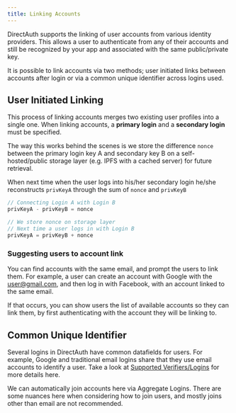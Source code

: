 ```yaml
---
title: Linking Accounts
---
```


DirectAuth supports the linking of user accounts from various identity
providers. This allows a user to authenticate from any of their accounts and
still be recognized by your app and associated with the same public/private key.

It is possible to link accounts via two methods; user initiated links between
accounts after login or via a common unique identifier across logins used.

## User Initiated Linking

This process of linking accounts merges two existing user profiles into a single
one. When linking accounts, a **primary login** and a **secondary login** must
be specified.

The way this works behind the scenes is we store the difference `nonce` between
the primary login key A and secondary key B on a self-hosted/public storage
layer \(e.g. IPFS with a cached server\) for future retrieval.

When next time when the user logs into his/her secondary login he/she
reconstructs `privKeyA` through the sum of `nonce` and `privKeyB`

```typescript
// Connecting Login A with Login B
privKeyA - privKeyB = nonce

// We store nonce on storage layer
// Next time a user logs in with Login B
privKeyA = privKeyB + nonce

```

### Suggesting users to account link

You can find accounts with the same email, and prompt the users to link them.
For example, a user can create an account with Google with the user@gmail.com,
and then log in with Facebook, with an account linked to the same email.

If that occurs, you can show users the list of available accounts so they can
link them, by first authenticating with the account they will be linking to.

## Common Unique Identifier

Several logins in DirectAuth have common datafields for users. For example,
Google and traditional email logins share that they use email accounts to
identify a user. Take a look at
[Supported Verifiers/Logins](supported-authenticators-verifiers) for more
details here.

We can automatically join accounts here via Aggregate Logins. There are some
nuances here when considering how to join users, and mostly joins other than
email are not recommended.
